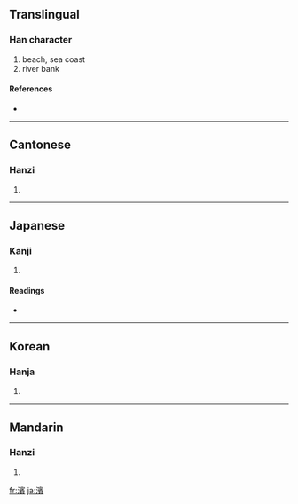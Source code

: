 {{also|浜|滨}}
==Translingual==

===Han character===
{{Han char|rn=85|rad=水|as=14|sn=17|four=3318<sub>6</sub>|canj=水十一金 (EJMC)}}

# beach, sea coast
# river bank

====References====
* {{Han ref|kx=0657.200|dkj=18537|dj=1067.190|hdz=31773.070|uh=6FF1|ud=28657|bh=C0D8|bd=49368}}

----

==Cantonese==

===Hanzi===
{{yue-hanzi|jyut=|y=ban1}}

# {{defn|Cantonese}}

----

==Japanese==

===Kanji===
{{ja-kanji|grade=|rs=水14}}

# {{defn|Japanese}}

====Readings====
* {{ja-readings|on=[[ひん]] (hin), [[ほう]] (hō)|kun=[[はま]] (hama)}}

----

==Korean==

===Hanja===
{{ko-hanja|hangeul=빈|eumhun=|rv=bin|mr=pin|y=pin}}

# {{defn|Korean}}

----

==Mandarin==

===Hanzi===
{{cmn-hanzi|sim=滨|pin=[[bīn]] ([[bin1]])|wg=pin<sup>1</sup>}}

# {{defn|Mandarin}}

[[fr:濱]]
[[ja:濱]]